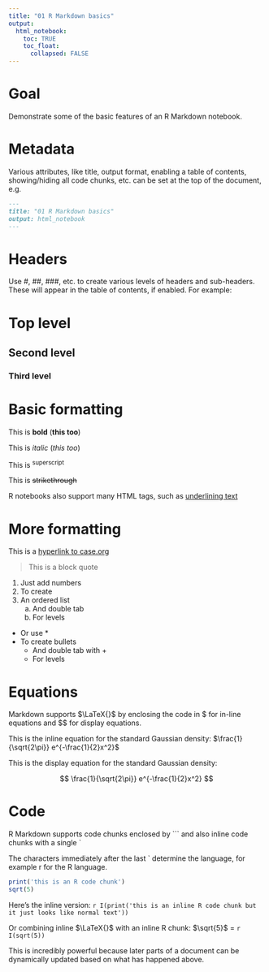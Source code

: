 ```yaml
---
title: "01 R Markdown basics"
output:
  html_notebook:
    toc: TRUE
    toc_float:
      collapsed: FALSE
---
```


# Goal

Demonstrate some of the basic features of an R Markdown notebook.

# Metadata

Various attributes, like title, output format, enabling a table of contents, showing/hiding all code chunks, etc. can be set at the top of the document, e.g.

```markdown
---
title: "01 R Markdown basics"
output: html_notebook
---
```

# Headers

Use #, ##, ###, etc. to create various levels of headers and sub-headers. These will appear in the table of contents, if enabled. For example:

# Top level

## Second level

### Third level

# Basic formatting

This is **bold** (__this too__)

This is *italic* (_this too_)

This is ^superscript^

This is ~~strikethrough~~

R notebooks also support many HTML tags, such as <u>underlining text</u>

# More formatting

This is a [hyperlink to case.org](https://www.case.org/)

> This is a block quote

1. Just add numbers
2. To create
3. An ordered list
    a. And double tab
    b. For levels

* Or use *
* To create bullets
    + And double tab with +
    + For levels

# Equations

Markdown supports $\LaTeX{}$ by enclosing the code in \$ for in-line equations and \$\$ for display equations.

This is the inline equation for the standard Gaussian density: $\frac{1}{\sqrt{2\pi}} e^{-\frac{1}{2}x^2}$

This is the display equation for the standard Gaussian density:

$$ \frac{1}{\sqrt{2\pi}} e^{-\frac{1}{2}x^2} $$

# Code

R Markdown supports code chunks enclosed by \`\`\` and also inline code chunks with a single \`

The characters immediately after the last \` determine the language, for example r for the R language.

```r
print('this is an R code chunk')
sqrt(5)
```

Here's the inline version: `r I(print('this is an inline R code chunk but it just looks like normal text'))`

Or combining inline $\LaTeX{}$ with an inline R chunk: $\sqrt{5}$ = `r I(sqrt(5))`

This is incredibly powerful because later parts of a document can be dynamically updated based on what has happened above.